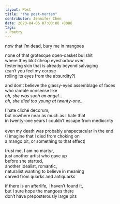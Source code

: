 ---
layout: Post
title: "the post-mortem"
contributor: Jennifer Chen
date: 2023-04-06 07:00:00 +0000
tags: 
- Poetry
---
now that I’m dead, bury me in mangoes
 
none of that grotesque open-casket bullshit<br/>
where they blot cheap eyeshadow over<br/>
festering skin that is already beyond salvaging<br/>
(can’t you feel my corpse<br/>
rolling its eyes from the absurdity?)

and don’t believe the glassy-eyed assemblage of faces<br/>
who ramble nonsense like<br/>
<em>oh, she was such an angel...</em><br/>
<em>oh, she died too young at twenty-one...</em>

I hate cliché decorum, <br/>
but nowhere near as much as I hate that <br/>
in twenty-one years I couldn’t escape from mediocrity<br/>
 <br/>
even my death was probably unspectacular in the end<br/>
(I imagine that I died from choking on<br/>
a mango pit, or something to that effect)

trust me, I am no martyr,<br/>
just another artist who gave up<br/>
before she started,<br/>
another idealist, romantic,<br/>
naturalist wanting to believe in meaning<br/>
carved from quarks and antiquarks

if there is an afterlife, I haven’t found it,<br/>
but I sure hope the mangoes there<br/>
don’t have preposterously large pits<br/>

